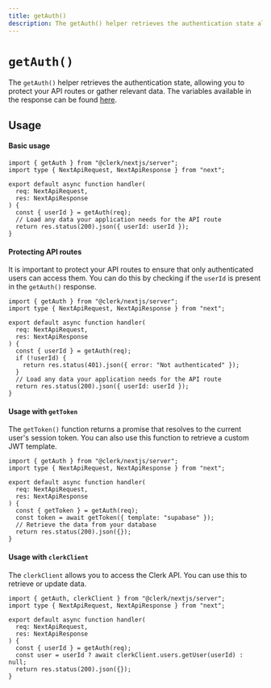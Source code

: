 ```yaml
---
title: getAuth()
description: The getAuth() helper retrieves the authentication state allowing you to protect your API routes or gather relevant data.
---
```



# `getAuth()`

The `getAuth()` helper retrieves the authentication state, allowing you to protect your API routes or gather relevant data. The variables available in the response can be found [here](/docs/references/nextjs/authentication-object).

## Usage

#### Basic usage

```tsx filename="pages/api/example.ts" copy
import { getAuth } from "@clerk/nextjs/server";
import type { NextApiRequest, NextApiResponse } from "next";

export default async function handler(
  req: NextApiRequest,
  res: NextApiResponse
) {
  const { userId } = getAuth(req);
  // Load any data your application needs for the API route
  return res.status(200).json({ userId: userId });
}
```

#### Protecting API routes

It is important to protect your API routes to ensure that only authenticated users can access them. You can do this by checking if the `userId` is present in the `getAuth()` response.

```tsx filename="pages/api/example.ts" copy
import { getAuth } from "@clerk/nextjs/server";
import type { NextApiRequest, NextApiResponse } from "next";

export default async function handler(
  req: NextApiRequest,
  res: NextApiResponse
) {
  const { userId } = getAuth(req);
  if (!userId) {
    return res.status(401).json({ error: "Not authenticated" });
  }
  // Load any data your application needs for the API route
  return res.status(200).json({ userId: userId });
}
```

#### Usage with `getToken`

The `getToken()` function returns a promise that resolves to the current user's session token. You can also use this function to retrieve a custom JWT template.

```tsx filename="pages/api/example.ts" copy
import { getAuth } from "@clerk/nextjs/server";
import type { NextApiRequest, NextApiResponse } from "next";

export default async function handler(
  req: NextApiRequest,
  res: NextApiResponse
) {
  const { getToken } = getAuth(req);
  const token = await getToken({ template: "supabase" });
  // Retrieve the data from your database
  return res.status(200).json({});
}
```

#### Usage with `clerkClient`

The `clerkClient` allows you to access the Clerk API. You can use this to retrieve or update data.

```tsx filename="pages/api/example.ts" copy
import { getAuth, clerkClient } from "@clerk/nextjs/server";
import type { NextApiRequest, NextApiResponse } from "next";

export default async function handler(
  req: NextApiRequest,
  res: NextApiResponse
) {
  const { userId } = getAuth(req);
  const user = userId ? await clerkClient.users.getUser(userId) : null;
  return res.status(200).json({});
}
```